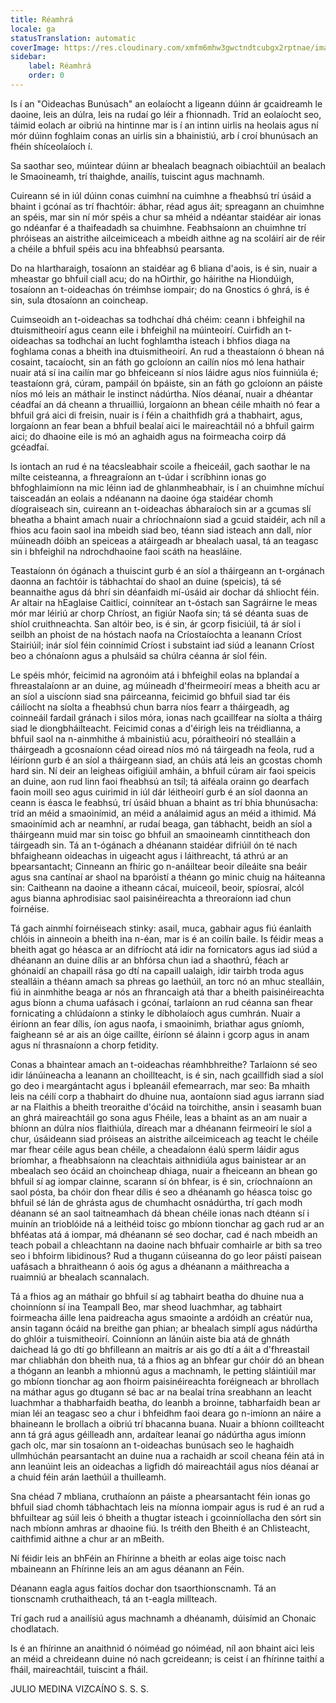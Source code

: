 ```yaml
---
title: Réamhrá
locale: ga
statusTranslation: automatic
coverImage: https://res.cloudinary.com/xmfm6mhw3gwctndtcubgx2rptnae/image/upload/v1740337243/small_cover_educacion_fundamental_a051170f1c.webp
sidebar:
    label: Réamhrá
    order: 0
---
```

Is í an "Oideachas Bunúsach" an eolaíocht a ligeann dúinn ár gcaidreamh le daoine, leis an dúlra, leis na rudaí go léir a fhionnadh. Tríd an eolaíocht seo, táimid eolach ar oibriú na hintinne mar is í an intinn uirlis na heolais agus ní mór dúinn foghlaim conas an uirlis sin a bhainistiú, arb í croí bhunúsach an fhéin shíceolaíoch í.

Sa saothar seo, múintear dúinn ar bhealach beagnach oibiachtúil an bealach le Smaoineamh, trí thaighde, anailís, tuiscint agus machnamh.

Cuireann sé in iúl dúinn conas cuimhní na cuimhne a fheabhsú trí úsáid a bhaint i gcónaí as trí fhachtóir: ábhar, réad agus áit; spreagann an chuimhne an spéis, mar sin ní mór spéis a chur sa mhéid a ndéantar staidéar air ionas go ndéanfar é a thaifeadadh sa chuimhne. Feabhsaíonn an chuimhne trí phróiseas an aistrithe ailceimiceach a mbeidh aithne ag na scoláirí air de réir a chéile a bhfuil spéis acu ina bhfeabhsú pearsanta.

Do na hIartharaigh, tosaíonn an staidéar ag 6 bliana d'aois, is é sin, nuair a mheastar go bhfuil ciall acu; do na hOirthir, go háirithe na Hiondúigh, tosaíonn an t-oideachas ón tréimhse iompair; do na Gnostics ó ghrá, is é sin, sula dtosaíonn an coincheap.

Cuimseoidh an t-oideachas sa todhchaí dhá chéim: ceann i bhfeighil na dtuismitheoirí agus ceann eile i bhfeighil na múinteoirí. Cuirfidh an t-oideachas sa todhchaí an lucht foghlamtha isteach i bhfios diaga na foghlama conas a bheith ina dtuismitheoirí. An rud a theastaíonn ó bhean ná cosaint, tacaíocht, sin an fáth go gcloíonn an cailín níos mó lena hathair nuair atá sí ina cailín mar go bhfeiceann sí níos láidre agus níos fuinniúla é; teastaíonn grá, cúram, pampáil ón bpáiste, sin an fáth go gcloíonn an páiste níos mó leis an máthair le instinct nádúrtha. Níos déanaí, nuair a dhéantar céadfaí an dá cheann a thruailliú, lorgaíonn an bhean céile mhaith nó fear a bhfuil grá aici di freisin, nuair is í féin a chaithfidh grá a thabhairt, agus, lorgaíonn an fear bean a bhfuil bealaí aici le maireachtáil nó a bhfuil gairm aici; do dhaoine eile is mó an aghaidh agus na foirmeacha coirp dá gcéadfaí.

Is iontach an rud é na téacsleabhair scoile a fheiceáil, gach saothar le na mílte ceisteanna, a fhreagraíonn an t-údar i scríbhinn ionas go bhfoghlaimíonn na mic léinn iad de ghlanmheabhair, is í an chuimhne míchuí taisceadán an eolais a ndéanann na daoine óga staidéar chomh díograiseach sin, cuireann an t-oideachas ábharaíoch sin ar a gcumas slí bheatha a bhaint amach nuair a chríochnaíonn siad a gcuid staidéir, ach níl a fhios acu faoin saol ina mbeidh siad beo, téann siad isteach ann dall, níor múineadh dóibh an speiceas a atáirgeadh ar bhealach uasal, tá an teagasc sin i bhfeighil na ndrochdhaoine faoi scáth na heasláine.

Teastaíonn ón ógánach a thuiscint gurb é an síol a tháirgeann an t-orgánach daonna an fachtóir is tábhachtaí do shaol an duine (speicis), tá sé beannaithe agus dá bhrí sin déanfaidh mí-úsáid air dochar dá shliocht féin. Ar altair na hEaglaise Caitlicí, coinnítear an t-óstach san Sagráirne le meas mór mar léiriú ar chorp Chríost, an figiúr Naofa sin; tá sé déanta suas de shíol cruithneachta. San altóir beo, is é sin, ár gcorp fisiciúil, tá ár síol i seilbh an phoist de na hóstach naofa na Críostaíochta a leanann Críost Stairiúil; inár síol féin coinnímid Críost i substaint iad siúd a leanann Críost beo a chónaíonn agus a phulsáid sa chúlra céanna ár síol féin.

Le spéis mhór, feicimid na agronóim atá i bhfeighil eolas na bplandaí a fhreastalaíonn ar an duine, ag múineadh d'fheirmeoirí meas a bheith acu ar an síol a uiscíonn siad sna páirceanna, feicimid go bhfuil siad tar éis cáilíocht na síolta a fheabhsú chun barra níos fearr a tháirgeadh, ag coinneáil fardail gránach i silos móra, ionas nach gcaillfear na síolta a tháirg siad le diongbháilteacht. Feicimid conas a d'éirigh leis na tréidlianna, a bhfuil saol na n-ainmhithe á mbainistiú acu, póraitheoirí nó stealláin a tháirgeadh a gcosnaíonn céad oiread níos mó ná táirgeadh na feola, rud a léiríonn gurb é an síol a tháirgeann siad, an chúis atá leis an gcostas chomh hard sin. Ní deir an leigheas oifigiúil amháin, a bhfuil cúram air faoi speicis an duine, aon rud linn faoi fheabhsú an tsíl; tá aiféala orainn go dearfach faoin moill seo agus cuirimid in iúl dár léitheoirí gurb é an síol daonna an ceann is éasca le feabhsú, trí úsáid bhuan a bhaint as trí bhia bhunúsacha: tríd an méid a smaoinímid, an méid a análaimid agus an méid a ithimid. Má smaoinímid ach ar neamhní, ar rudaí beaga, gan tábhacht, beidh an síol a tháirgeann muid mar sin toisc go bhfuil an smaoineamh cinntitheach don táirgeadh sin. Tá an t-ógánach a dhéanann staidéar difriúil ón té nach bhfaigheann oideachas in uigeacht agus i láithreacht, tá athrú ar an bpearsantacht; Cinneann an fhíric go n-anáiltear beoir díleáite sna beáir agus sna cantínaí ar shaol na bparóistí a théann go minic chuig na háiteanna sin: Caitheann na daoine a itheann cácaí, muiceoil, beoir, spíosraí, alcól agus bianna aphrodisiac saol paisinéireachta a threoraíonn iad chun foirnéise.

Tá gach ainmhí foirnéiseach stinky: asail, muca, gabhair agus fiú éanlaith chlóis in ainneoin a bheith ina n-éan, mar is é an coilín baile. Is féidir meas a bheith agat go héasca ar an difríocht atá idir na fornicators agus iad siúd a dhéanann an duine dílis ar an bhfórsa chun iad a shaothrú, féach ar ghónaidí an chapaill rása go dtí na capaill ualaigh, idir tairbh troda agus stealláin a théann amach sa phreas go laethúil, an torc nó an mhuc stealláin, fiú in ainmhithe beaga ar nós an fhrancaigh atá thar a bheith paisinéireachta agus bíonn a chuma uafásach i gcónaí, tarlaíonn an rud céanna san fhear fornicating a chlúdaíonn a stinky le díbholaíoch agus cumhrán. Nuair a éiríonn an fear dílis, íon agus naofa, i smaoinimh, briathar agus gníomh, faigheann sé ar ais an óige caillte, éiríonn sé álainn i gcorp agus in anam agus ní thrasnaíonn a chorp fetidity.

Conas a bhaintear amach an t-oideachas réamhbhreithe? Tarlaíonn sé seo idir lánúineacha a leanann an choillteacht, is é sin, nach gcaillfidh siad a síol go deo i meargántacht agus i bpleanáil efemearrach, mar seo: Ba mhaith leis na céilí corp a thabhairt do dhuine nua, aontaíonn siad agus iarrann siad ar na Flaithis a bheith treoraithe d'ócáid na toirchithe, ansin i seasamh buan an ghrá maireachtáil go sona agus Fhéile, leas a bhaint as an am nuair a bhíonn an dúlra níos flaithiúla, díreach mar a dhéanann feirmeoirí le síol a chur, úsáideann siad próiseas an aistrithe ailceimiceach ag teacht le chéile mar fhear céile agus bean chéile, a cheadaíonn éalú sperm láidir agus bríomhar, a fheabhsaíonn na cleachtais aithnidiúla agus bainistear ar an mbealach seo ócáid an choincheap dhiaga, nuair a fheiceann an bhean go bhfuil sí ag iompar clainne, scarann sí ón bhfear, is é sin, críochnaíonn an saol pósta, ba chóir don fhear dílis é seo a dhéanamh go héasca toisc go bhfuil sé lán de ghrásta agus de chumhacht osnádúrtha, trí gach modh déanann sé an saol taitneamhach dá bhean chéile ionas nach dtéann sí i muinín an trioblóide ná a leithéid toisc go mbíonn tionchar ag gach rud ar an bhféatas atá á iompar, má dhéanann sé seo dochar, cad é nach mbeidh an teach pobail a chleachtann na daoine nach bhfuair comhairle ar bith sa treo seo i bhfoirm libidinous? Rud a thugann cúiseanna do go leor páistí paisean uafásach a bhraitheann ó aois óg agus a dhéanann a máithreacha a ruaimniú ar bhealach scannalach.

Tá a fhios ag an máthair go bhfuil sí ag tabhairt beatha do dhuine nua a choinníonn sí ina Teampall Beo, mar sheod luachmhar, ag tabhairt foirmeacha áille lena paidreacha agus smaointe a ardóidh an créatúr nua, ansin tagann ócáid na breithe gan phian; ar bhealach simplí agus nádúrtha do ghlóir a tuismitheoirí. Coinníonn an lánúin aiste bia atá de ghnáth daichead lá go dtí go bhfilleann an maitrís ar ais go dtí a áit a d'fhreastail mar chliabhán don bheith nua, tá a fhios ag an bhfear gur chóir dó an bhean a thógann an leanbh a mhionnú agus a machnamh, le petting sláintiúil mar go mbíonn tionchar ag aon fhoirm paisinéireachta foréigneach ar bhrollach na máthar agus go dtugann sé bac ar na bealaí trína sreabhann an leacht luachmhar a thabharfaidh beatha, do leanbh a broinne, tabharfaidh bean ar mian léi an teagasc seo a chur i bhfeidhm faoi deara go n-imíonn an náire a bhaineann le brollach a oibriú trí bhacanna buana. Nuair a bhíonn coillteacht ann tá grá agus géilleadh ann, ardaítear leanaí go nádúrtha agus imíonn gach olc, mar sin tosaíonn an t-oideachas bunúsach seo le haghaidh ullmhúchán pearsantacht an duine nua a rachaidh ar scoil cheana féin atá in ann leanúint leis an oideachas a ligfidh dó maireachtáil agus níos déanaí ar a chuid féin arán laethúil a thuilleamh.

Sna chéad 7 mbliana, cruthaíonn an páiste a phearsantacht féin ionas go bhfuil siad chomh tábhachtach leis na míonna iompair agus is rud é an rud a bhfuiltear ag súil leis ó bheith a thugtar isteach i gcoinníollacha den sórt sin nach mbíonn amhras ar dhaoine fiú. Is tréith den Bheith é an Chlisteacht, caithfimid aithne a chur ar an mBeith.

Ní féidir leis an bhFéin an Fhírinne a bheith ar eolas aige toisc nach mbaineann an Fhírinne leis an am agus déanann an Féin.

Déanann eagla agus faitíos dochar don tsaorthionscnamh. Tá an tionscnamh cruthaitheach, tá an t-eagla millteach.

Trí gach rud a anailísiú agus machnamh a dhéanamh, dúisímid an Chonaic chodlatach.

Is é an fhírinne an anaithnid ó nóiméad go nóiméad, níl aon bhaint aici leis an méid a chreideann duine nó nach gcreideann; is ceist í an fhírinne taithí a fháil, maireachtáil, tuiscint a fháil.

JULIO MEDINA VIZCAÍNO
S. S. S.


